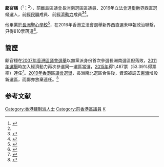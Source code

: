 <!--請勿刪去此行-->
{{Multiple issues|
{{Expand|time=2016-09-05T17:10:41+00:00}}
{{Expert|time=2016-09-06}}
}}

'''鄺官穩'''（{{lang-en|Ken Kwong Koon Wan}}<ref name=info>{{Cite web|url=http://www.elections.gov.hk/legco2016/pdf/intro_to_can/LC4_6.pdf|title=新界西地方選區候選人簡介|accessdate=2016-09-06|work=2016立法會選舉|archive-date=2018-11-22|archive-url=https://web.archive.org/web/20181122233552/https://www.elections.gov.hk/legco2016/pdf/intro_to_can/LC4_6.pdf|dead-url=no}}</ref>；{{bd|1978年}}<ref name=info/>），前[[離島區議會|離島區議會]][[長洲南|長洲南選區]][[區議員|區議員]]、2016年[[2016年香港立法會選舉|立法會選舉]][[新界西選區|新界西直選]]候選人，前[[經民聯|經民聯]]成員、前[[經濟動力|經濟動力]]成員<ref name=oldinfo>{{Cite web|url=http://www.elections.gov.hk/dc2011/pdf/T09_02.pdf|title=2011年香港區議會候選人簡介|accessdate=2016-09-06|work=2011年香港區議會|archive-date=2018-11-25|archive-url=https://web.archive.org/web/20181125180744/https://www.elections.gov.hk/dc2011/pdf/T09_02.pdf|dead-url=no}}</ref><ref name=01in>{{Cite web|url=http://2016legcoelection.hk01.com/page/profile/1060|title=鄺官穩（新界西） | 2016 立法會選舉專頁 | 香港01|accessdate=2016-09-06|work=香港01|archive-date=2020-01-05|archive-url=https://web.archive.org/web/20200105195819/http://2016legcoelection.hk01.com/page/profile/1060|dead-url=no}}</ref>。

他畢業於[[長洲聖心學校|長洲聖心學校]]<ref>{{cite web |url=http://www.ccshs.edu.hk/alumni/committee.html |title=第七屆 (15-17）校友會委員名單 |date= |website= |publisher=長洲聖心學校校友會 |access-date=2021-08-13 |quote= |archive-date=2021-08-13 |archive-url=https://web.archive.org/web/20210813125612/http://www.ccshs.edu.hk/alumni/committee.html |dead-url=no }}</ref>，在2016年香港立法會選舉新界西直選未申報政治聯繫，只得810票落選<ref name=result>{{Cite web|url=http://www.elections.gov.hk/legco2016/chi/rs_gc_LC4.html?1473090804768|title=2016立法會選舉 - 選舉結果|accessdate=2016-09-05|work=2016立法會選舉|archive-date=2016-09-11|archive-url=https://web.archive.org/web/20160911143016/http://www.elections.gov.hk/legco2016/chi/rs_gc_LC4.html?1473090804768|dead-url=no}}</ref>。

== 簡歷 ==
{{Expand section}}
鄺官穩在[[2007年香港區議會選舉|2007年香港區議會選舉]]以無黨派身份首次參選長洲南選區但落敗，[[2011年香港區議會選舉|2011年選舉]]時加入經濟動力再次參選同一選區當選，[[2015年香港區議會選舉|2015年]]得1,487票（53.39%得票率）連任<ref>{{Cite web|url=http://www.elections.gov.hk/dc2015/chi/results_hk.html?1473095353943|title=2015年區議會選舉 - 選舉結果|accessdate=2016-09-06|work=2015年區議會選舉|archive-date=2018-07-25|archive-url=https://web.archive.org/web/20180725033236/https://www.elections.gov.hk/dc2015/chi/results_hk.html?1473095353943|dead-url=no}}</ref>。[[2019年香港區議會選舉|2019年香港區議會選舉]]，長洲南北選區合併後，資源被調去[[東涌_(香港)|東涌]]增設新選區，而鄺亦放棄連任。<ref>{{Cite web |url=https://www.inmediahk.net/node/1058642 |title=長洲兩席變一席 區議員斥主席辦事不力 |access-date=2019-12-24 |archive-date=2019-12-02 |archive-url=https://web.archive.org/web/20191202171120/https://www.inmediahk.net/node/1058642 |dead-url=no }}</ref>

==参考文献==
{{reflist}}

[[Category:香港建制派人士|Category:香港建制派人士]]
[[Category:前香港區議員|Category:前香港區議員]]
[[Category:鄺姓|K]]